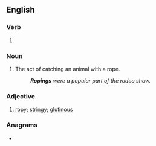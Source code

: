 ==English==

===Verb===
{{head|en|verb form}}

# {{present participle of|en|rope|nocat=1}}

===Noun===
{{en-noun}}

# The act of catching an animal with a rope.
#: '''''Ropings''' were a popular part of the rodeo show.''

===Adjective===
{{en-adj|?}}

# [[ropy]]; [[stringy]]; [[glutinous]]

===Anagrams===
* {{anagrams|en|a=ginopr|poring}}
